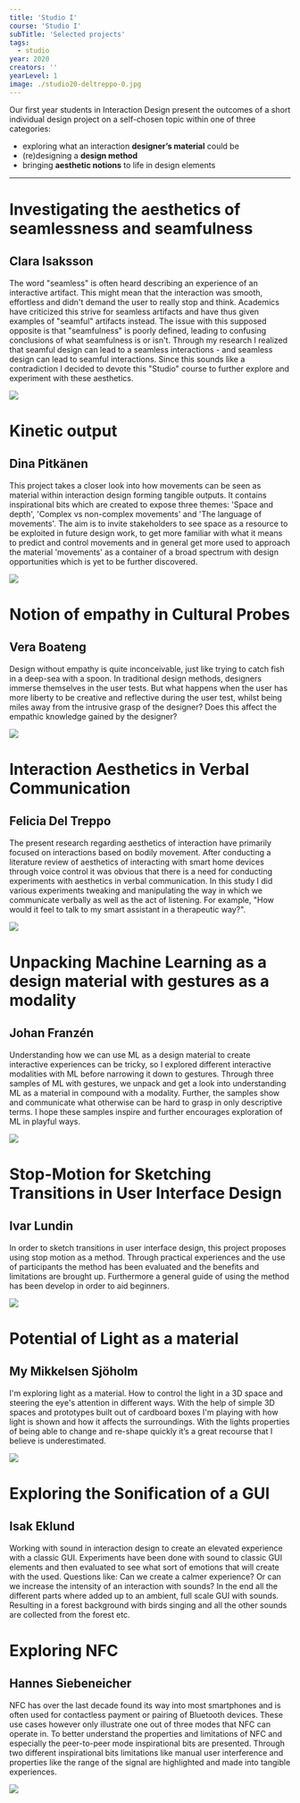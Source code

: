---
title: 'Studio I'
course: 'Studio I'
subTitle: 'Selected projects'
tags: 
  - studio
year: 2020
creators: ''
yearLevel: 1
image: ./studio20-deltreppo-0.jpg
---

Our first year students in Interaction Design present the outcomes of a short individual design project on a self-chosen topic within one of three categories:

 - exploring what an interaction **designer’s material** could be
 - (re)designing a **design method**
 - bringing **aesthetic notions** to life in design elements

---

<div className="narrow section">

# Investigating the aesthetics of seamlessness and seamfulness
## Clara Isaksson

The word "seamless" is often heard describing an experience of an interactive artifact. This might mean that the interaction was smooth, effortless and didn't demand the user to really stop and think. Academics have criticized this strive for seamless artifacts and have thus given examples of "seamful" artifacts instead. The issue with this supposed opposite is that "seamfulness" is poorly defined, leading to confusing conclusions of what seamfulness is or isn't. Through my research I realized that seamful design can lead to a seamless interactions - and seamless design can lead to seamful interactions. Since this sounds like a contradiction I decided to devote this "Studio" course to further explore and experiment with these aesthetics.

![](./studio20-isaksson-0.png)
</div>

<div className="narrow section">

# Kinetic output
## Dina Pitkänen

This project takes a closer look into how movements can be seen as material within interaction design forming tangible outputs. It contains inspirational bits which are created to expose three themes: 'Space and depth', 'Complex vs non-complex movements' and 'The language of movements'. The aim is to invite stakeholders to see space as a resource to be exploited in future design work, to get more familiar with what it means to predict and control movements and in general get more used to approach the material 'movements' as a container of a broad spectrum with design opportunities which is yet to be further discovered.

![](./studio20-pitkanen-0.jpg)
</div>

<div className="narrow section">

# Notion of empathy in Cultural Probes
## Vera Boateng

Design without empathy is quite inconceivable, just like trying to catch fish in a deep-sea with a spoon. In traditional design methods, designers immerse themselves in the user tests. But what happens when the user has more liberty to be creative and reflective during the user test, whilst being miles away from the intrusive grasp of the designer? Does this affect the empathic knowledge gained by the designer?

![](./studio20-boateng-0.jpg)

</div>

<div className="narrow section">

# Interaction Aesthetics in Verbal Communication
## Felicia Del Treppo

The present research regarding aesthetics of interaction have primarily focused on interactions based on bodily movement. After conducting a literature review of aesthetics of interacting with smart home devices through voice control it was obvious that there is a need for conducting experiments with aesthetics in verbal communication. In this study I did various experiments tweaking and manipulating the way in which we communicate verbally as well as the act of listening. For example, "How would it feel to talk to my smart assistant in a therapeutic way?".

![](./studio20-deltreppo-0.jpg)

</div>

<div className="narrow section">

# Unpacking Machine Learning as a design material with gestures as a modality
## Johan Franzén

Understanding how we can use ML as a design material to create interactive experiences can be tricky, so I explored different interactive modalities with ML before narrowing it down to gestures. Through three samples of ML with gestures, we unpack and get a look into understanding ML as a material in compound with a modality. Further, the samples show and communicate what otherwise can be hard to grasp in only descriptive terms. I hope these samples inspire and further encourages exploration of ML in playful ways.

![](./studio20-franzen-0.jpg)
</div>

<div className="narrow section">

# Stop-Motion for Sketching Transitions in User Interface Design
## Ivar Lundin

In order to sketch transitions in user interface design, this project proposes using stop motion as a method. Through practical experiences and the use of participants the method has been evaluated and the benefits and limitations are brought up. Furthermore a general guide of using the method has been develop in order to aid beginners.

![](./studio20-lundin-0.jpg)
</div>

<div className="narrow section">

# Potential of Light as a material
## My Mikkelsen Sjöholm

I'm exploring light as a material. How to control the light in a 3D space and steering the eye's attention in different ways. With the help of simple 3D spaces and prototypes built out of cardboard boxes I'm playing with how light is shown and how it affects the surroundings. With the lights properties of being able to change and re-shape quickly it’s a great recourse that I believe is underestimated. 

![](./studio20-mikkelsensjoholm-0.png)
</div>

<div className="narrow section">

# Exploring the Sonification of a GUI
## Isak Eklund

Working with sound in interaction design to create an elevated experience with a classic GUI. Experiments have been done with sound to classic GUI elements and then evaluated to see what sort of emotions that will create with the used. Questions like: Can we create a calmer experience? Or can we increase the intensity of an interaction with sounds? In the end all the different parts where added up to an ambient, full scale GUI with sounds. Resulting in a forest background with birds singing and all the other sounds are collected from the forest etc.

<MauVideo id="0_vgoye0eu" />

</div>

<div className="narrow section">

# Exploring NFC
## Hannes Siebeneicher

NFC has over the last decade found its way into most smartphones and is often used for contactless payment or pairing of Bluetooth devices. These use cases however only illustrate one out of three modes that NFC can operate in. To better understand the properties and limitations of NFC and especially the peer-to-peer mode inspirational bits are presented. Through two different inspirational bits limitations like manual user interference and properties like the range of the signal are highlighted and made into tangible experiences.

![](./studio20-siebeneicher-0.jpg)
</div>